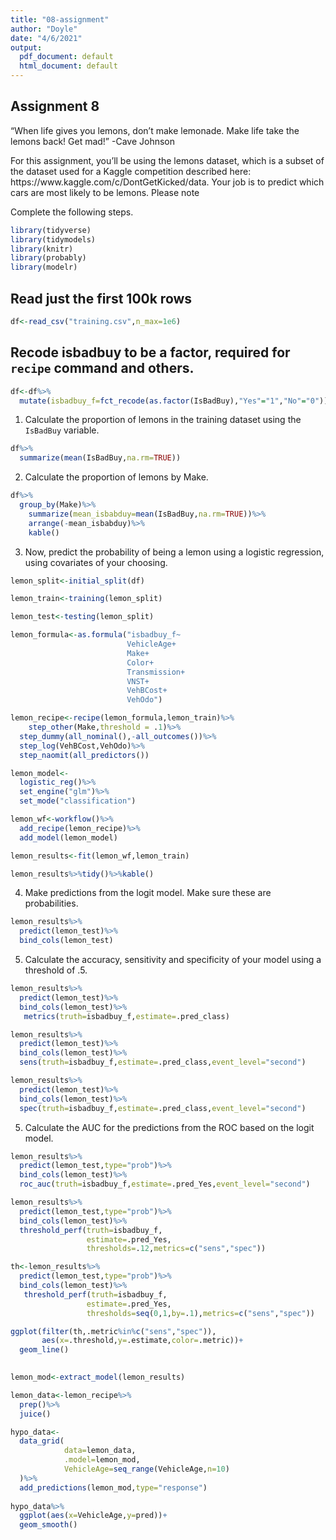 ---
title: "08-assignment"
author: "Doyle"
date: "4/6/2021"
output:
  pdf_document: default
  html_document: default
---

Assignment 8
---

"When life gives you lemons, don’t make lemonade. Make life take the lemons back! Get mad!" -Cave Johnson

For this assignment, you'll be using the lemons dataset, which is a subset of the dataset used for a Kaggle competition described here: 
https://www.kaggle.com/c/DontGetKicked/data. Your job is to predict which cars are most likely to be lemons. Please note

Complete the following steps.

```{r}
library(tidyverse)
library(tidymodels)
library(knitr)
library(probably)
library(modelr)
```

## Read just the first 100k rows
```{r}
df<-read_csv("training.csv",n_max=1e6)
```

## Recode isbadbuy to be a factor, required for `recipe` command and others. 
```{r}
df<-df%>%
  mutate(isbadbuy_f=fct_recode(as.factor(IsBadBuy),"Yes"="1","No"="0"))
```


1. Calculate the proportion of lemons in the training dataset using the `IsBadBuy` variable. 

```{r}
df%>%
  summarize(mean(IsBadBuy,na.rm=TRUE))
```


2. Calculate the proportion of lemons by Make. 

```{r}
df%>%
  group_by(Make)%>%
    summarize(mean_isbabduy=mean(IsBadBuy,na.rm=TRUE))%>%
    arrange(-mean_isbabduy)%>%
    kable()
```



3. Now, predict the probability of being a lemon using a logistic regression, using covariates of your choosing.  

```{r}

lemon_split<-initial_split(df)

lemon_train<-training(lemon_split)

lemon_test<-testing(lemon_split)

```


```{r}
lemon_formula<-as.formula("isbadbuy_f~
                          VehicleAge+
                          Make+
                          Color+
                          Transmission+
                          VNST+
                          VehBCost+
                          VehOdo")
```

```{r}
lemon_recipe<-recipe(lemon_formula,lemon_train)%>%
    step_other(Make,threshold = .1)%>%
  step_dummy(all_nominal(),-all_outcomes())%>%
  step_log(VehBCost,VehOdo)%>%
  step_naomit(all_predictors())
```


```{r}
lemon_model<-
  logistic_reg()%>%
  set_engine("glm")%>%
  set_mode("classification")

```

```{r}
lemon_wf<-workflow()%>%
  add_recipe(lemon_recipe)%>%
  add_model(lemon_model)
```

```{r}
lemon_results<-fit(lemon_wf,lemon_train)
```


```{r}
lemon_results%>%tidy()%>%kable()
```


4. Make predictions from the logit model. Make sure these are probabilities.

```{r}
lemon_results%>%
  predict(lemon_test)%>%
  bind_cols(lemon_test)
```



5. Calculate the accuracy, sensitivity and specificity of your model using a threshold of .5.

```{r}
lemon_results%>%
  predict(lemon_test)%>%
  bind_cols(lemon_test)%>%
   metrics(truth=isbadbuy_f,estimate=.pred_class)
```

```{r}
lemon_results%>%
  predict(lemon_test)%>%
  bind_cols(lemon_test)%>%
  sens(truth=isbadbuy_f,estimate=.pred_class,event_level="second")
```

```{r}
lemon_results%>%
  predict(lemon_test)%>%
  bind_cols(lemon_test)%>%
  spec(truth=isbadbuy_f,estimate=.pred_class,event_level="second")
```




5. Calculate the AUC for the predictions from the ROC based on the logit model. 

```{r}
lemon_results%>%
  predict(lemon_test,type="prob")%>%
  bind_cols(lemon_test)%>%
  roc_auc(truth=isbadbuy_f,estimate=.pred_Yes,event_level="second")

```

```{r}
lemon_results%>%
  predict(lemon_test,type="prob")%>%
  bind_cols(lemon_test)%>%
  threshold_perf(truth=isbadbuy_f,
                 estimate=.pred_Yes,
                 thresholds=.12,metrics=c("sens","spec"))
```




```{r}
th<-lemon_results%>%
  predict(lemon_test,type="prob")%>%
  bind_cols(lemon_test)%>%
   threshold_perf(truth=isbadbuy_f,
                 estimate=.pred_Yes,
                 thresholds=seq(0,1,by=.1),metrics=c("sens","spec"))

ggplot(filter(th,.metric%in%c("sens","spec")),
       aes(x=.threshold,y=.estimate,color=.metric))+
  geom_line()
  

```

```{r}
lemon_mod<-extract_model(lemon_results)

lemon_data<-lemon_recipe%>%
  prep()%>%
  juice()

hypo_data<-
  data_grid(
            data=lemon_data,
            .model=lemon_mod,
            VehicleAge=seq_range(VehicleAge,n=10)
  )%>%
  add_predictions(lemon_mod,type="response")
  
hypo_data%>%
  ggplot(aes(x=VehicleAge,y=pred))+
  geom_smooth()

```


